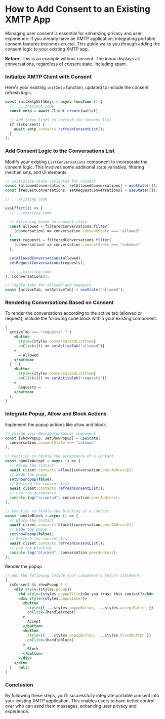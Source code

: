 
# How to Add Consent to an Existing XMTP App

Managing user consent is essential for enhancing privacy and user experience. If you already have an XMTP application, integrating portable consent features becomes crucial. This guide walks you through adding the consent logic to your existing XMTP app.

**Before**: This is an example without consent. The inbox displays all conversations, regardless of consent state. Including spam.

<div className="widget-container" style={{ padding: "0px", height: "400px" }}>
  <FloatingInbox env="production" isContained={true} isConsent={false} />
  <FloatingInbox env="production" isContained={true} isConsent={true} />
</div>

### Initialize XMTP Client with Consent

Here's your existing `initXmtp` function, updated to include the consent refresh logic.

```jsx
const initXmtpWithKeys = async function () {
  // ... previous code
  const xmtp = await Client.create(wallet);

  // Add these lines to refresh the consent list
  if (isConsent) {
    await xmtp.contacts.refreshConsentList();
  }
};
```

### Add Consent Logic to the Conversations List

Modify your existing `ListConversations` component to incorporate the consent logic. This involves some additional state variables, filtering mechanisms, and UI elements.

```jsx
// Initialize state variables for consent
const [allowedConversations, setAllowedConversations] = useState([]);
const [requestConversations, setRequestConversations] = useState([]);

// ...existing code

useEffect(() => {
  // ...existing code

  // Filtering based on consent state
  const allowed = filteredConversations.filter(
    (conversation) => conversation.consentState === "allowed"
  );
  const requests = filteredConversations.filter(
    (conversation) => conversation.consentState === "unknown"
  );

  setAllowedConversations(allowed);
  setRequestConversations(requests);

  // ...existing code
}, [conversations]);

// Toggle tabs for allowed and requests
const [activeTab, setActiveTab] = useState("allowed");
```

### Rendering Conversations Based on Consent

To render the conversations according to the active tab (allowed or request), include the following code block within your existing component.

```jsx
{
  activeTab === "requests" ? (
    <button
      style={styles.conversationListItem}
      onClick={() => setActiveTab("allowed")}
    >
      ← Allowed
    </button>
  ) : (
    <button
      style={styles.conversationListItem}
      onClick={() => setActiveTab("requests")}
    >
      Requests →
    </button>
  );
}
```

### Integrate Popup, Allow and Block Actions

Implement the popup actions like allow and block.

```jsx
// Inside your MessageContainer component
const [showPopup, setShowPopup] = useState(
  conversation.consentState === "unknown"
);

// Function to handle the acceptance of a contact
const handleAccept = async () => {
  // Allow the contact
  await client.contacts.allow([conversation.peerAddress]);
  // Hide the popup
  setShowPopup(false);
  // Refresh the consent list
  await client.contacts.refreshConsentList();
  // Log the acceptance
  console.log("accepted", conversation.peerAddress);
};

// Function to handle the blocking of a contact
const handleBlock = async () => {
  // Block the contact
  await client.contacts.block([conversation.peerAddress]);
  // Hide the popup
  setShowPopup(false);
  // Refresh the consent list
  await client.contacts.refreshConsentList();
  // Log the blocking
  console.log("blocked", conversation.peerAddress);
};
```

Render the popup

```jsx
// Add the following inside your component's return statement
{
  isConsent && showPopup ? (
    <div style={styles.popup}>
      <h4 style={styles.popupTitle}>Do you trust this contact?</h4>
      <div style={styles.popupInner}>
        <button
          style={{ ...styles.popupButton, ...styles.acceptButton }}
          onClick={handleAccept}
        >
          Accept
        </button>
        <button
          style={{ ...styles.popupButton, ...styles.blockButton }}
          onClick={handleBlock}
        >
          Block
        </button>
      </div>
    </div>
  ) : null;
}
```

### Conclusion

By following these steps, you'll successfully integrate portable consent into your existing XMTP application. This enables users to have better control over who can send them messages, enhancing user privacy and experience.
